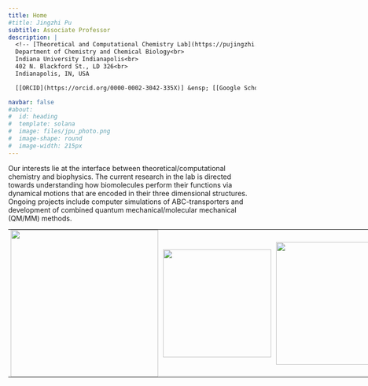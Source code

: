 ```yaml
---
title: Home
#title: Jingzhi Pu
subtitle: Associate Professor
description: |
  <!-- [Theoretical and Computational Chemistry Lab](https://pujingzhi.github.io/)<br> -->
  Department of Chemistry and Chemical Biology<br>
  Indiana University Indianapolis<br>
  402 N. Blackford St., LD 326<br>
  Indianapolis, IN, USA

  [[ORCID](https://orcid.org/0000-0002-3042-335X)] &ensp; [[Google Scholar](https://scholar.google.com/citations?user=RlYang0AAAAJ&hl=en)] &ensp; [[GitHub](https://github.com/pujingzhi)] &ensp; [[CV](./files/JPu-CV.pdf)] &ensp; [[E-mail](mailto:jpu@iu.edu)] 

navbar: false
#about:
#  id: heading
#  template: solana
#  image: files/jpu_photo.png
#  image-shape: round
#  image-width: 215px
---
```


<!-- :::{#heading} -->
<!-- ::: -->

<!-- ![](files/Pu_IU_Indy_Banner.svg){fig-align="left" width="800px"} -->

Our interests lie at the interface between theoretical/computational chemistry and biophysics. The current research in the lab is directed towards understanding how biomolecules perform their functions via dynamical motions that are encoded in their three dimensional structures. Ongoing projects include computer simulations of ABC-transporters and development of combined quantum mechanical/molecular mechanical (QM/MM) methods. 

<!-- <table style="width:800px; margin:auto; text-align:center; border-collapse:collapse; border-spacing:0;"> -->
<table class="responsive-table" style="width:800px; margin:auto; text-align:center; border-collapse:collapse; border-spacing:0;">
  <tr>
    <td style="width:310px; padding:0;">
      <img src="files/MalEFGK2.png" width="300px">
    </td>
    <td style="width:230px; padding:0;">
      <img src="files/tt_sp.png" width="220px">
    </td>
    <td style="width:260px; padding:0;">
      <img src="files/qmmm.png" width="250px">
    </td>
  </tr>
</table>

<!-- | ![](files/MalEFGK2.png){fig-alt="Maltose transporter from E. coli" fig-align="left" width="300px"} | ![](files/tt_sp.png){fig-alt="SP lesion in DNA" fig-align="center" width="220px"} | ![](files/qmmm.png){fig-alt="QM/MM" fig-align="center" width="250px"} | -->
<!-- |:--------------------------------------------------------------------------------------------------:|:----------------------------------------------------------------------------------:|:---------------------------------------------------------------------:| -->
